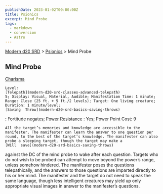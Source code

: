 ```yaml
---
publishDate: 2023-01-02T00:00:00Z
title: Psionics
excerpt: Mind Probe
tags:
  - markdown
  - conversion
  - Astro
---
```


[Modern d20 SRD](/#modernD20) > [Psionics](modern-d20-srd-psionics-index) > Mind Probe

## Mind Probe

[Charisma](modern-d20-srd-basics-ability-scores)

    Level:
    [Telepath](modern-d20-srd-classes-advanced-telepath)
    5; Display: Visual, Material, Audible; Manifestation Time: 1 minute; Range: Close (25 ft. + 5 ft./2 levels); Target: One living creature; Duration: 1 minute/level;
    [Saving  Throw](modern-d20-srd-basics-saving-throws)
: Fortitude negates;
[Power Resistance](modern-d20-srd-special-abilities-power-resistance)
: Yes; Power Point Cost: 9

    All the target’s memories and knowledge are accessible to the manifester. The manifester can learn the answer to one question per round, to the best of the target’s knowledge. The manifester can also probe a sleeping target, though the target may make a
    [Will  save](modern-d20-srd-basics-saving-throws)
against the DC of the mind probe to wake after each question. Targets who do not wish to be probed can attempt to move beyond the power’s range, unless somehow hindered. The manifester poses the questions telepathically, and the answers to those questions are imparted directly to his or her mind. The manifester and the target do not need to speak the same language, though less intelligent creatures may yield up only appropriate visual images in answer to the manifester’s questions.
